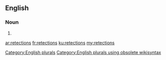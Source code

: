 ==English==

===Noun===
{{head|en}}

# {{plural of|retection}}

[[Category:English plurals]][[Category:English plurals using obsolete wikisyntax]]

[[ar:retections]]
[[fr:retections]]
[[ku:retections]]
[[my:retections]]